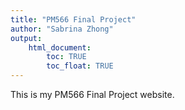 ```yaml
---
title: "PM566 Final Project"
author: "Sabrina Zhong"
output: 
    html_document:
        toc: TRUE
        toc_float: TRUE
---
```


This is my PM566 Final Project website.